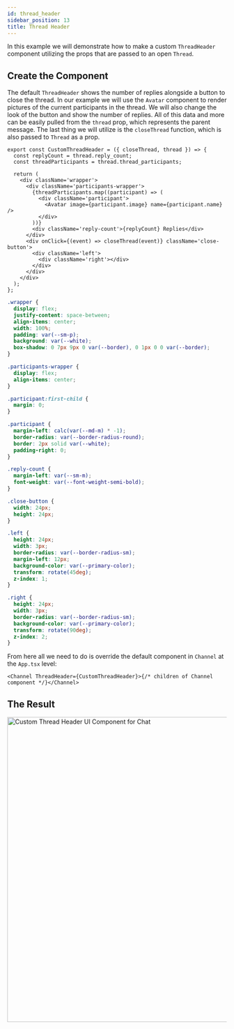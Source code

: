 ```yaml
---
id: thread_header
sidebar_position: 13
title: Thread Header
---
```



In this example we will demonstrate how to make a custom `ThreadHeader` component utilizing the props that are passed to an open `Thread`.

## Create the Component

The default `ThreadHeader` shows the number of replies alongside a button to close the thread. In our example we will use the `Avatar` component to render pictures of the current participants in the thread. We will also change the look of the button and show the number of replies. All of this data and more can be easily pulled from the `thread` prop, which represents the parent message. The last thing we will utilize is the `closeThread` function, which is also passed to `Thread` as a prop.

```tsx
export const CustomThreadHeader = ({ closeThread, thread }) => {
  const replyCount = thread.reply_count;
  const threadParticipants = thread.thread_participants;

  return (
    <div className='wrapper'>
      <div className='participants-wrapper'>
        {threadParticipants.map((participant) => (
          <div className='participant'>
            <Avatar image={participant.image} name={participant.name} />
          </div>
        ))}
        <div className='reply-count'>{replyCount} Replies</div>
      </div>
      <div onClick={(event) => closeThread(event)} className='close-button'>
        <div className='left'>
          <div className='right'></div>
        </div>
      </div>
    </div>
  );
};
```

```css
.wrapper {
  display: flex;
  justify-content: space-between;
  align-items: center;
  width: 100%;
  padding: var(--sm-p);
  background: var(--white);
  box-shadow: 0 7px 9px 0 var(--border), 0 1px 0 0 var(--border);
}

.participants-wrapper {
  display: flex;
  align-items: center;
}

.participant:first-child {
  margin: 0;
}

.participant {
  margin-left: calc(var(--md-m) * -1);
  border-radius: var(--border-radius-round);
  border: 2px solid var(--white);
  padding-right: 0;
}

.reply-count {
  margin-left: var(--sm-m);
  font-weight: var(--font-weight-semi-bold);
}

.close-button {
  width: 24px;
  height: 24px;
}

.left {
  height: 24px;
  width: 3px;
  border-radius: var(--border-radius-sm);
  margin-left: 12px;
  background-color: var(--primary-color);
  transform: rotate(45deg);
  z-index: 1;
}

.right {
  height: 24px;
  width: 3px;
  border-radius: var(--border-radius-sm);
  background-color: var(--primary-color);
  transform: rotate(90deg);
  z-index: 2;
}
```

From here all we need to do is override the default component in `Channel` at the `App.tsx` level:

```tsx
<Channel ThreadHeader={CustomThreadHeader}>{/* children of Channel component */}</Channel>
```

## The Result

<img src={CustomThreadHeader} alt='Custom Thread Header UI Component for Chat' width='700' />
